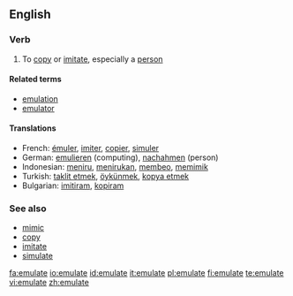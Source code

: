==English==

===Verb===
{{en-verb|emulat|ing}}

# To [[copy]] or [[imitate]], especially a [[person]]

====Related terms====
*[[emulation]]
*[[emulator]]

====Translations====
*French: [[émuler]], [[imiter]], [[copier]], [[simuler]]
*German: [[emulieren]] (computing), [[nachahmen]] (person)
*Indonesian: [[tiru|meniru]], [[tiru|menirukan]], [[beo|membeo]], [[mimik|memimik]]
*Turkish: [[taklit etmek]], [[öykünmek]], [[kopya etmek]]
*Bulgarian: [[imitiram]], [[kopiram]]

===See also===
*[[mimic]]
*[[copy]]
*[[imitate]]
*[[simulate]]

[[fa:emulate]]
[[io:emulate]]
[[id:emulate]]
[[it:emulate]]
[[pl:emulate]]
[[fi:emulate]]
[[te:emulate]]
[[vi:emulate]]
[[zh:emulate]]